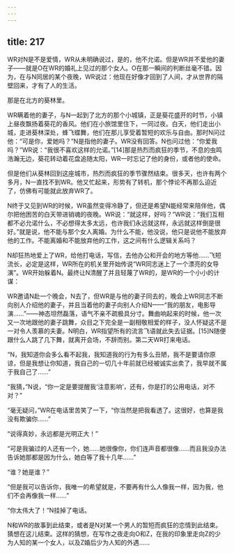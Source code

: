 ```yaml
---
---
---
```

title: 217
---



WR对N是不是爱情，WR从未明确说过，是的，他不允诺。但是WR并不爱他的妻子——就是O在WR的婚礼上见过的那个女人。O在那一瞬间的判断丝毫不错。因为，在与N同居的某个夜晚，WR说过：他现在好像才回到了人间，才从世界的隔壁回来，才有了人的生活。

那是在北方的葵林里。

WR瞒着他的妻子，与N一起到了北方的那个小城镇，正是葵花盛开的时节，小镇上昼夜飘扬着葵花的香风。他们在小旅馆里住下，一同过夜。白天，他们走出小城，走进葵林深处，蜂飞蝶舞，他们在那儿享受着暂短的欢乐与自由。那时N问过他：“可是你，爱她吗？”N是指他的妻子。WR没有回答。N也问过他：“你爱我吗？”WR说：“我很不喜欢这样的允诺。”[14]那是热烈而疯狂的季节，不息的虫鸣浩瀚无边，葵花转动着花盘追随太阳，WR一时忘记了他的身份，或者他的使命。

但是他们从葵林回到这座城市，热烈而疯狂的季节骤然结束。很多天，也许有两个多月，N一直找不到WR。他又忙起来，形势有了转机，那个悖论不再那么迫近了，仿佛有可能就此放弃WR了。

N终于又见到WR的时候，WR虽然变得冷静了，但还是希望N能经常来陪伴他，偶尔把他困苦的白天带进销魂的夜晚。WR说：“就这样，好吗？”WR说：“我们互相都不必允诺什么，不必想得太多太远，也许我们永远就这样，永远就这样倒是很好。”就是说，他不能与那个女人离婚。为什么不能，他没说，他只是说他不能放弃他的工作。不能离婚和不能放弃他的工作，这之间有什么逻辑关系吗？

N却狂热地爱上了WR，给他打电话，写信，去他办公和开会的地方等他……飞短流长，必定是这样，WR所在的机关里开始传说“WR同志迷上了一个漂亮的女导演”。WR开始躲着N。最终让N清醒了并且轻蔑了WR的，是WR的一个小小的计谋：

WR邀请N赴一个晚会，N去了，但WR是与他的妻子同去的，晚会上WR同志不断向别人介绍他的妻子，并且当着他的妻子向别人介绍N——“我的朋友，电影导演……”——神态坦然磊落，语气不亲不疏极具分寸。舞曲响起来的时候，他一次又一次地跟他的妻子跳舞，众目之下完全是一副相敬相爱的样子，没人怀疑这不是一对令人羡慕的夫妻。N明白，WR指望所有的流言飞语就此失去证据。[15]N随便跟什么人跳了几下舞，就离开会场，不辞而别。第二天WR打来电话。

“N，我知道你会多么看不起我，我知道我的行为有多么丑陋，我不是要请你原谅，但是我想让你知道，我自己的一切几十年前就已经被诚实出卖了，我早就不属于我自己了……”

“我猜，”N说，“你一定是要提醒我‘注意影响’，还有，你是打的公用电话，对不对？”

“毫无疑问，”WR在电话里苦笑了一下，“你当然是把我看透了。这很好，也算是我没有欺骗你……”

“说得真妙，永远都是光明正大！”

“可是我骗过的人还有一个，她……她很像你，你们连声音都很像……而且我没办法告诉她那都是因为什么，她白等了我十几年……”

“谁？她是谁？”

“但是我可以告诉你，我唯一的希望就是，不要再有什么人像我一样，因为我，他们不会再像我一样……”

“你太伟大了！”N挂掉了电话。

N和WR的故事到此结束，或者是N对某一个男人的暂短而疯狂的恋情到此结束。猜想在这儿结束。这样的猜想，在写作之夜走向O和Z，在我的印象里走向Z的少为人知的某一个女人，以及Z婚后少为人知的外遇……